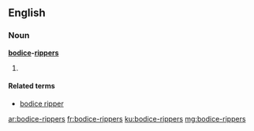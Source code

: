 ==English==

===Noun===
'''[[bodice]]-[[rippers]]'''

# {{plural of|bodice-ripper}}

====Related terms====
* [[bodice ripper]]

[[ar:bodice-rippers]]
[[fr:bodice-rippers]]
[[ku:bodice-rippers]]
[[mg:bodice-rippers]]